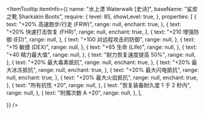 
<ItemTooltip
  itemInfo={{
    name: "水上漂 Waterwalk [史诗]",
    baseName: "鲨皮之靴 Sharkskin Boots",
    require: {
      level: 85,
      showLevel: true,
    },
    properties: [
      {
        text: "+20% 高速跑步/行走 (FRW)",
        range: null,
        enchant: true,
      },
      {
        text: "+20% 快速打击恢复 (FHR)",
        range: null,
        enchant: true,
      },
      {
        text: "+210 增强防御 (ED)",
        range: null,
      },
      {
        text: "+100 对远程攻击的防御",
        range: null,
      },
      {
        text: "+15 敏捷 (DEX)",
        range: null,
      },
      {
        text: "+65 生命 (Life)",
        range: null,
      },
      {
        text: "+40 精力最大值",
        range: null,
      },
      {
        text: "耐力恢复速度提高 50%",
        range: null,
      },
      {
        text: "+20% 最大毒素抵抗",
        range: null,
        enchant: true,
      },
      {
        text: "+20% 最大冰冻抵抗",
        range: null,
        enchant: true,
      },
      {
        text: "+20% 最大闪电抵抗",
        range: null,
        enchant: true,
      },
      {
        text: "+20% 最大火焰抵抗",
        range: null,
        enchant: true,
      },
      {
        text: "所有抗性 +20",
        range: null,
      },
      {
        text: "恢复装备耐久度 1 于 2 秒内",
        range: null,
      },
      {
        text: "附魔次数 A +20",
        range: null,
      },
    ],

}}
/>
